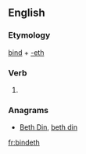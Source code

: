 ==English==

===Etymology===
[[bind]] + [[-eth]]

===Verb===
{{infl|en|verb form}}

# {{archaic third-person singular of|bind}}

===Anagrams===
* [[Beth Din#English|Beth Din]], [[beth din#English|beth din]]

[[fr:bindeth]]
